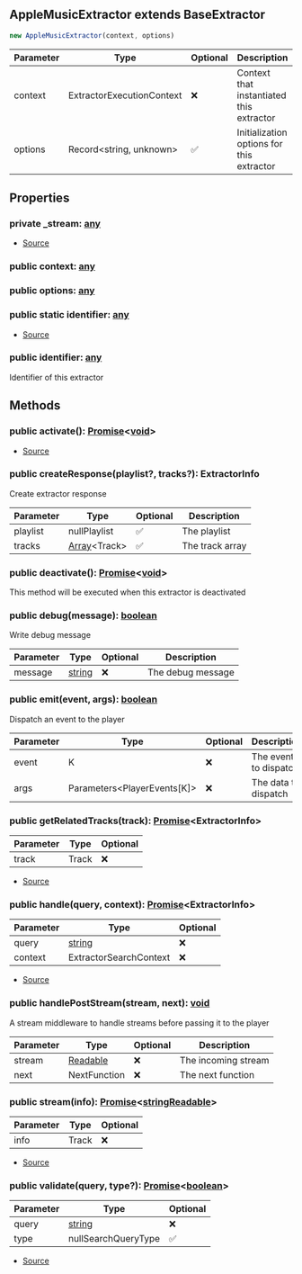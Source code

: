 ## AppleMusicExtractor extends BaseExtractor


```typescript
new AppleMusicExtractor(context, options)
```
| Parameter | Type | Optional | Description |
| ----------- | ----------- | ----------- | ----------- |
| context | ExtractorExecutionContext | ❌ | Context that instantiated this extractor |
| options | Record\<string, unknown> | ✅ | Initialization options for this extractor |


## Properties
### private _stream: [any](https://www.typescriptlang.org/docs/handbook/2/everyday-types.html#any)
- [Source](https://github.com/Androz2091/discord-player/blob/cd18f37/packages/extractor/src/extractors/AppleMusicExtractor.ts#L9)
### public context: [any](https://www.typescriptlang.org/docs/handbook/2/everyday-types.html#any)

### public options: [any](https://www.typescriptlang.org/docs/handbook/2/everyday-types.html#any)

### public static identifier: [any](https://www.typescriptlang.org/docs/handbook/2/everyday-types.html#any)
- [Source](https://github.com/Androz2091/discord-player/blob/cd18f37/packages/extractor/src/extractors/AppleMusicExtractor.ts#L8)
### public identifier: [any](https://www.typescriptlang.org/docs/handbook/2/everyday-types.html#any)
Identifier of this extractor

## Methods
### public activate(): [Promise](https://developer.mozilla.org/en-US/docs/Web/JavaScript/Reference/Global_Objects/Promise)\<[void](https://developer.mozilla.org/en-US/docs/Web/JavaScript/Reference/Global_Objects/undefined)>
- [Source](https://github.com/Androz2091/discord-player/blob/cd18f37/packages/extractor/src/extractors/AppleMusicExtractor.ts#L11)
### public createResponse(playlist?, tracks?): ExtractorInfo
Create extractor response



| Parameter | Type | Optional | Description |
| ----------- | ----------- | ----------- | ----------- |
| playlist | nullPlaylist | ✅ | The playlist |
| tracks | [Array](https://developer.mozilla.org/en-US/docs/Web/JavaScript/Reference/Global_Objects/Array)\<Track> | ✅ | The track array |
### public deactivate(): [Promise](https://developer.mozilla.org/en-US/docs/Web/JavaScript/Reference/Global_Objects/Promise)\<[void](https://developer.mozilla.org/en-US/docs/Web/JavaScript/Reference/Global_Objects/undefined)>
This method will be executed when this extractor is deactivated
### public debug(message): [boolean](https://developer.mozilla.org/en-US/docs/Web/JavaScript/Reference/Global_Objects/Boolean)
Write debug message



| Parameter | Type | Optional | Description |
| ----------- | ----------- | ----------- | ----------- |
| message | [string](https://developer.mozilla.org/en-US/docs/Web/JavaScript/Reference/Global_Objects/String) | ❌ | The debug message |
### public emit(event, args): [boolean](https://developer.mozilla.org/en-US/docs/Web/JavaScript/Reference/Global_Objects/Boolean)
Dispatch an event to the player



| Parameter | Type | Optional | Description |
| ----------- | ----------- | ----------- | ----------- |
| event | K | ❌ | The event to dispatch |
| args | Parameters\<PlayerEvents\[K]> | ❌ | The data to dispatch |
### public getRelatedTracks(track): [Promise](https://developer.mozilla.org/en-US/docs/Web/JavaScript/Reference/Global_Objects/Promise)\<ExtractorInfo>
| Parameter | Type | Optional |
| ----------- | ----------- | ----------- |
| track | Track | ❌ |


- [Source](https://github.com/Androz2091/discord-player/blob/cd18f37/packages/extractor/src/extractors/AppleMusicExtractor.ts#L28)
### public handle(query, context): [Promise](https://developer.mozilla.org/en-US/docs/Web/JavaScript/Reference/Global_Objects/Promise)\<ExtractorInfo>
| Parameter | Type | Optional |
| ----------- | ----------- | ----------- |
| query | [string](https://developer.mozilla.org/en-US/docs/Web/JavaScript/Reference/Global_Objects/String) | ❌ |
| context | ExtractorSearchContext | ❌ |


- [Source](https://github.com/Androz2091/discord-player/blob/cd18f37/packages/extractor/src/extractors/AppleMusicExtractor.ts#L38)
### public handlePostStream(stream, next): [void](https://developer.mozilla.org/en-US/docs/Web/JavaScript/Reference/Global_Objects/undefined)
A stream middleware to handle streams before passing it to the player



| Parameter | Type | Optional | Description |
| ----------- | ----------- | ----------- | ----------- |
| stream | [Readable](https://nodejs.org/dist/latest/docs/api/stream.html#stream_class_stream_readable) | ❌ | The incoming stream |
| next | NextFunction | ❌ | The next function |
### public stream(info): [Promise](https://developer.mozilla.org/en-US/docs/Web/JavaScript/Reference/Global_Objects/Promise)\<[string](https://developer.mozilla.org/en-US/docs/Web/JavaScript/Reference/Global_Objects/String)[Readable](https://nodejs.org/dist/latest/docs/api/stream.html#stream_class_stream_readable)>
| Parameter | Type | Optional |
| ----------- | ----------- | ----------- |
| info | Track | ❌ |


- [Source](https://github.com/Androz2091/discord-player/blob/cd18f37/packages/extractor/src/extractors/AppleMusicExtractor.ts#L183)
### public validate(query, type?): [Promise](https://developer.mozilla.org/en-US/docs/Web/JavaScript/Reference/Global_Objects/Promise)\<[boolean](https://developer.mozilla.org/en-US/docs/Web/JavaScript/Reference/Global_Objects/Boolean)>
| Parameter | Type | Optional |
| ----------- | ----------- | ----------- |
| query | [string](https://developer.mozilla.org/en-US/docs/Web/JavaScript/Reference/Global_Objects/String) | ❌ |
| type | nullSearchQueryType | ✅ |


- [Source](https://github.com/Androz2091/discord-player/blob/cd18f37/packages/extractor/src/extractors/AppleMusicExtractor.ts#L16)